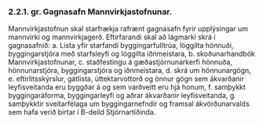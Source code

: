 ### 2.2.1. gr. Gagnasafn Mannvirkjastofnunar.

Mannvirkjastofnun skal starfrækja rafrænt gagnasafn fyrir upplýsingar um mannvirki og
mannvirkjagerð. Eftirfarandi skal að lágmarki skrá í gagnasafnið:
a. Lista yfir starfandi byggingarfulltrúa, löggilta hönnuði, byggingarstjóra með starfsleyfi og löggilta
iðnmeistara,
b. skoðunarhandbók Mannvirkjastofnunar,
c. staðfestingu á gæðastjórnunarkerfi hönnuða, hönnunarstjóra, byggingarstjóra og iðnmeistara,
d. skrá um hönnunargögn,
e. eftirlitsskýrslur, gátlista, úttektarvottorð og önnur gögn sem ákvarðanir leyfisveitanda eru byggðar á
og sem varðveitt eru hjá honum,
f. samþykkt byggingaráforma, byggingarleyfi og aðrar ákvarðanir leyfisveitanda,
g. samþykktir sveitarfélaga um byggingarnefndir og framsal ákvörðunarvalds sem hafa verið birtar í
B-deild Stjórnartíðinda.

